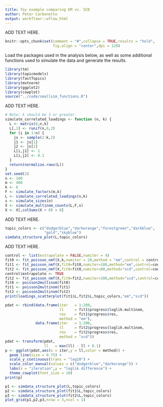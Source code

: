 ```yaml
---
title: Toy example comparing EM vs. SCD
author: Peter Carbonetto
output: workflowr::wflow_html
---
```


ADD TEXT HERE.

```r
knitr::opts_chunk$set(comment = "#",collapse = TRUE,results = "hold",
                      fig.align = "center",dpi = 120)
```

Load the packages used in the analysis below, as well as some
additional functions used to simulate the data and generate the results.

```r
library(tm)
library(topicmodels)
library(fastTopics)
library(mvtnorm)
library(ggplot2)
library(cowplot)
source("../code/smallsim_functions.R")
```

ADD TEXT HERE.

```r
# Note: k should be 3 or greater.
simulate_correlated_loadings <- function (n, k) {
  L <- matrix(0,n,k)
  L[,1] <- runif(n,0,2)
  for (i in 1:n) {
    js <- sample(2:k,2)
    j1 <- js[1]
    j2 <- js[2]
    L[i,j1] <- 1
    L[i,j2] <- 0.1
  }
  return(normalize.rows(L))
}
set.seed(2)
n <- 100
m <- 400
k <- 6
F <- simulate_factors(m,k)
L <- simulate_correlated_loadings(n,k)
s <- simulate_sizes(n)
X <- simulate_multinom_counts(L,F,s)
X <- X[,colSums(X > 0) > 0]
```

ADD TEXT HERE.

```r
topic_colors <- c("dodgerblue","darkorange","forestgreen","darkblue",
                  "gold","skyblue")
simdata_structure_plot(L,topic_colors)
```

ADD TEXT HERE.

```r
control <- list(extrapolate = FALSE,numiter = 4)
fit0 <- fit_poisson_nmf(X,k,numiter = 20,method = "em",control = control)
fit1 <- fit_poisson_nmf(X,fit0=fit0,numiter=180,method="em",control=control)
fit2 <- fit_poisson_nmf(X,fit0=fit0,numiter=80,method="scd",control=control)
control$extrapolate <- TRUE
fit2 <- fit_poisson_nmf(X,fit0=fit2,numiter=100,method="scd",control=control)
fit0 <- poisson2multinom(fit0)
fit1 <- poisson2multinom(fit1)
fit2 <- poisson2multinom(fit2)
print(loadings_scatterplot(fit1$L,fit2$L,topic_colors,"em","scd"))
```

```r
pdat <- rbind(data.frame(iter   = 1:200,
                         ll     = fit1$progress$loglik.multinom,
                         res    = fit1$progress$res,
                         method = "em"),
			  data.frame(iter   = 1:200,
			             ll     = fit2$progress$loglik.multinom,
						 res    = fit2$progress$res,
						 method = "scd"))
pdat <- transform(pdat,
                  ll   = max(ll) - ll + 0.1)
p <- ggplot(pdat,aes(x = iter,y = ll,color = method)) +
  geom_line(size = 0.75) +
  scale_y_continuous(trans = "log10") +
  scale_color_manual(values = c("dodgerblue","darkorange")) +
  labs(x = "iteration",y = "loglik difference") +
  theme_cowplot(font_size = 10)
print(p)
```

```r
p1 <- simdata_structure_plot(L,topic_colors)
p2 <- simdata_structure_plot(fit1$L,topic_colors)
p3 <- simdata_structure_plot(fit2$L,topic_colors)
plot_grid(p1,p2,p3,nrow = 3,ncol = 1)
```
